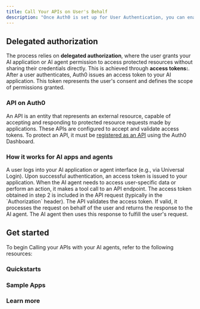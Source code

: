 ```yaml
---
title: Call Your APIs on User's Behalf
description: "Once Auth0 is set up for User Authentication, you can enable your AI applications and AI agents to securely call your own APIs (first-party APIs) on behalf of authenticated users. This capability allows AI agents to access user-specific data or perform actions with explicit user consent and scope."
---
```


## Delegated authorization

The process relies on **delegated authorization**, where the user grants your AI application or AI agent permission to access protected resources without sharing their credentials directly. This is achieved through **access tokens:**. After a user authenticates, Auth0 issues an access token to your AI application. This token represents the user's consent and defines the scope of permissions granted.

### API on Auth0

An API is an entity that represents an external resource, capable of accepting and responding to protected resource requests made by applications. These APIs are configured to accept and validate access tokens. To protect an API, it must be [registered as an API](https://auth0.com/docs/get-started/auth0-overview/set-up-apis) using the Auth0 Dashboard.

### How it works for AI apps and agents

<Steps>
  <Step title="User authentication">
    A user logs into your AI application or agent interface (e.g., via Universal
    Login).
  </Step>
  <Step title="Access token issuance">
    Upon successful authentication, an access token is issued to your
    application.
  </Step>
  <Step title="AI agent makes a tool call">
    When the AI agent needs to access user-specific data or perform an action,
    it makes a tool call to an API endpoint.
  </Step>
  <Step title="Token forwarding">
    The access token obtained in step 2 is included in the API request
    (typically in the `Authorization` header).
  </Step>
  <Step title="API validation & response">
    The API validates the access token. If valid, it processes the request on
    behalf of the user and returns the response to the AI agent.
  </Step>
  <Step title="AI agent receives and processes the information">
    The AI agent then uses this response to fulfill the user's request.
  </Step>
</Steps>

## Get started

To begin Calling your APIs with your AI agents, refer to the following resources:

### Quickstarts

<Columns>
  <Card
    title="Call Your APIs On User's Behalf"
    icon="key"
    iconType="solid"
    horizontal
    href="/get-started/call-your-apis-on-users-behalf"
  />
</Columns>

### Sample Apps

<Columns>
  <Card
    title="Fullstack (Next.js, FastAPI)"
    icon="github"
    iconType="solid"
    horizontal
    href="https://github.com/auth0-samples/auth0-ai-samples/tree/main/call-apis-on-users-behalf/your-api"
  />
  <Card
    title="Agent0 (React + Fastify + Vercel AI SDK)"
    icon="github"
    iconType="solid"
    horizontal
    href="https://github.com/auth0-samples/agent0"
  />
  <Card
    title="Assistant0 (Next.js, FastAPI)"
    href="https://github.com/auth0-samples/auth0-assistant0"
    icon="github"
    iconType="solid"
    horizontal
  />
</Columns>

### Learn more

<Columns>
  <Card
    title="Auth0 Docs for APIs"
    icon="book"
    iconType="solid"
    horizontal
    href="https://auth0.com/docs/get-started/apis"
  />
</Columns>
